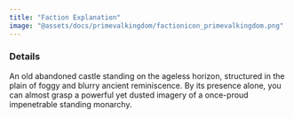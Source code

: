 ```yaml
---
title: "Faction Explanation"
image: "@assets/docs/primevalkingdom/factionicon_primevalkingdom.png"
---
```


### Details

An old abandoned castle standing on the ageless horizon, structured in the plain of foggy and blurry ancient reminiscence. By its presence alone, you can almost grasp a powerful yet dusted imagery of a once-proud impenetrable standing monarchy.
